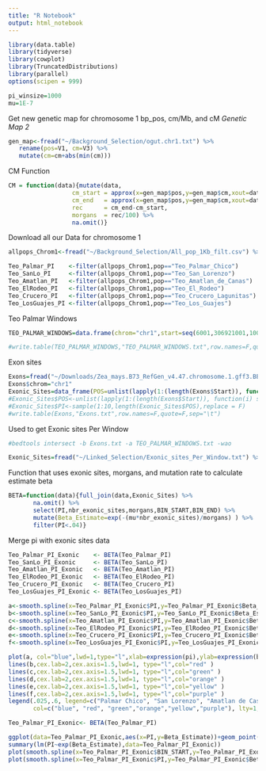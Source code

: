 ```yaml
---
title: "R Notebook"
output: html_notebook
---
```

```r
library(data.table)
library(tidyverse)
library(cowplot)
library(TruncatedDistributions)
library(parallel)
options(scipen = 999)
```

```r
pi_winsize=1000
mu=1E-7 
```
Get new genetic map for chromosome 1 bp_pos, cm/Mb, and cM *Genetic Map 2*
```r
gen_map<-fread("~/Background_Selection/ogut.chr1.txt") %>%
   rename(pos=V1, cm=V3) %>% 
   mutate(cm=cm+abs(min(cm))) 
```

CM Function
```r
CM = function(data){mutate(data,
                  cm_start = approx(x=gen_map$pos,y=gen_map$cm,xout=data$BIN_START)$y,
                  cm_end   = approx(x=gen_map$pos,y=gen_map$cm,xout=data$BIN_END)$y,
                  rec      = cm_end-cm_start,
                  morgans  = rec/100) %>% 
                  na.omit()}
```

Download all our Data for chromosome 1
```r
allpops_Chrom1<-fread("~/Background_Selection/All_pop_1Kb_filt.csv") %>% select(CHROM,pop,BIN_START,BIN_END,PI,NBR_BP) %>% filter(CHROM==1,NBR_BP>300)

Teo_Palmar_PI    <-filter(allpops_Chrom1,pop=="Teo_Palmar_Chico")      %>% CM()
Teo_SanLo_PI     <-filter(allpops_Chrom1,pop=="Teo_San_Lorenzo")       %>% CM()
Teo_Amatlan_PI   <-filter(allpops_Chrom1,pop=="Teo_Amatlan_de_Canas")  %>% CM()
Teo_ElRodeo_PI   <-filter(allpops_Chrom1,pop=="Teo_El_Rodeo")          %>% CM()
Teo_Crucero_PI   <-filter(allpops_Chrom1,pop=="Teo_Crucero_Lagunitas") %>% CM() 
Teo_LosGuajes_PI <-filter(allpops_Chrom1,pop=="Teo_Los_Guajes")        %>% CM()
```

Teo Palmar Windows
```r
TEO_PALMAR_WINDOWS=data.frame(chrom="chr1",start=seq(6001,306921001,1000),stop=seq(7000,306922000,1000))

#write.table(TEO_PALMAR_WINDOWS,"TEO_PALMAR_WINDOWS.txt",row.names=F,quote=F,sep="\t")
```
Exon sites
```r
Exons=fread("~/Downloads/Zea_mays.B73_RefGen_v4.47.chromosome.1.gff3.BED") %>% filter(V8=="exon") %>% select(V1,V2,V3) %>% rename("chrom"=V1,"Start"=V2,"End"=V3) %>% distinct()
Exons$chrom="chr1"
Exonic_Sites=data_frame(POS=unlist(lapply(1:(length(Exons$Start)), function(i) seq(Exons$Start[i],Exons$End[i]))))
#Exonic_Sites$POS<-unlist(lapply(1:(length(Exons$Start)), function(i) seq(Exons$Start[i],Exons$End[i])))
#Exonic_Sites$PI<-sample(1:10,length(Exonic_Sites$POS),replace = F)
#write.table(Exons,"Exons.txt",row.names=F,quote=F,sep="\t")

```

Used to get Exonic sites Per Window
```BASH
#bedtools intersect -b Exons.txt -a TEO_PALMAR_WINDOWS.txt -wao 
```

```r
Exonic_Sites=fread("~/Linked_Selection/Exonic_sites_Per_Window.txt") %>% select(V2,V3,V7) %>% rename("BIN_START"=V2,"BIN_STOP"=V3,"nbr_exonic_sites"=V7)
```
Function that uses exonic sites, morgans, and mutation rate to calculate estimate beta
```r
BETA=function(data){full_join(data,Exonic_Sites) %>% 
       na.omit() %>%
       select(PI,nbr_exonic_sites,morgans,BIN_START,BIN_END) %>%
       mutate(Beta_Estimate=exp(-(mu*nbr_exonic_sites)/morgans) ) %>%
       filter(PI<.04)}
```


Merge pi with exonic sites data
```r
Teo_Palmar_PI_Exonic    <- BETA(Teo_Palmar_PI)
Teo_SanLo_PI_Exonic     <- BETA(Teo_SanLo_PI)
Teo_Amatlan_PI_Exonic   <- BETA(Teo_Amatlan_PI)
Teo_ElRodeo_PI_Exonic   <- BETA(Teo_ElRodeo_PI)
Teo_Crucero_PI_Exonic   <- BETA(Teo_Crucero_PI)
Teo_LosGuajes_PI_Exonic <- BETA(Teo_LosGuajes_PI)

a<-smooth.spline(x=Teo_Palmar_PI_Exonic$PI,y=Teo_Palmar_PI_Exonic$Beta_Estimate)
b<-smooth.spline(x=Teo_SanLo_PI_Exonic$PI,y=Teo_SanLo_PI_Exonic$Beta_Estimate)
c<-smooth.spline(x=Teo_Amatlan_PI_Exonic$PI,y=Teo_Amatlan_PI_Exonic$Beta_Estimate)
d<-smooth.spline(x=Teo_ElRodeo_PI_Exonic$PI,y=Teo_ElRodeo_PI_Exonic$Beta_Estimate)
e<-smooth.spline(x=Teo_Crucero_PI_Exonic$PI,y=Teo_Crucero_PI_Exonic$Beta_Estimate)
f<-smooth.spline(x=Teo_LosGuajes_PI_Exonic$PI,y=Teo_LosGuajes_PI_Exonic$Beta_Estimate)

plot(a, col="blue",lwd=1,type="l",xlab=expression(pi),ylab=expression(beta),main="PI vs BETA")
lines(b,cex.lab=2,cex.axis=1.5,lwd=1, type="l",col="red" )
lines(c,cex.lab=2,cex.axis=1.5,lwd=1, type="l",col="green" )
lines(d,cex.lab=2,cex.axis=1.5,lwd=1, type="l",col="orange" )
lines(e,cex.lab=2,cex.axis=1.5,lwd=1, type="l",col="yellow" )
lines(f,cex.lab=2,cex.axis=1.5,lwd=1, type="l",col="purple" )
legend(.025,.6, legend=c("Palmar Chico", "San Lorenzo", "Amatlan de Casas", "El Rodeo", "Crucero Lagunitas", "Los Guajes"),
       col=c("blue", "red", "green","orange","yellow","purple"), lty=1, cex=0.8)

```

```r
Teo_Palmar_PI_Exonic<- BETA(Teo_Palmar_PI)

ggplot(data=Teo_Palmar_PI_Exonic,aes(x=PI,y=Beta_Estimate))+geom_point(alpha=.9)
summary(lm(PI~exp(Beta_Estimate),data=Teo_Palmar_PI_Exonic))
plot(smooth.spline(x=Teo_Palmar_PI_Exonic$BIN_START,y=Teo_Palmar_PI_Exonic$Beta_Estimate),col="blue",lwd=4,type="l")
plot(smooth.spline(x=Teo_Palmar_PI_Exonic$PI,y=Teo_Palmar_PI_Exonic$Beta_Estimate),col="blue",lwd=4,type="l",xlab=expression(pi),ylab=expression(beta),main="PI vs BETA")
```




